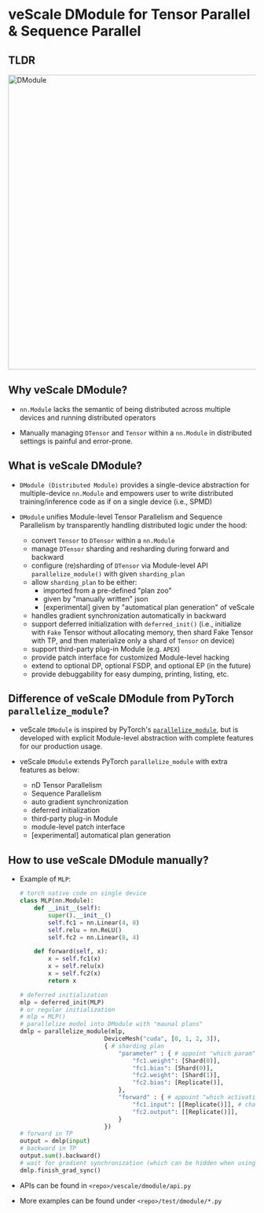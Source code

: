 # veScale DModule for Tensor Parallel & Sequence Parallel

## TLDR

<img src="../../public/guide/dmodule.png" alt="DModule" width="600"/>

## Why veScale DModule?

- `nn.Module` lacks the semantic of being distributed across multiple devices and running distributed operators

- Manually managing `DTensor` and `Tensor` within a `nn.Module` in distributed settings is painful and error-prone.

## What is veScale DModule?

- `DModule (Distributed Module)` provides a single-device abstraction for multiple-device `nn.Module` and empowers user to write distributed training/inference code as if on a single device (i.e., SPMD)

- `DModule` unifies Module-level Tensor Parallelism and Sequence Parallelism by transparently handling distributed logic under the hood:
    - convert `Tensor` to `DTensor` within a `nn.Module` 
    - manage `DTensor` sharding and resharding during forward and backward
    - configure (re)sharding of `DTensor` via Module-level API `parallelize_module()` with given `sharding_plan`
    - allow `sharding_plan` to be either:
        - imported from a pre-defined "plan zoo" 
        - given by "manually written" json
        - [experimental] given by "automatical plan generation" of veScale
    - handles gradient synchronization automatically in backward
    - support deferred initialization with `deferred_init()` (i.e., initialize with `Fake` Tensor without allocating memory, then shard Fake Tensor with TP, and then materialize only a shard of `Tensor` on device)
    - support third-party plug-in Module (e.g. `APEX`)
    - provide patch interface for customized Module-level hacking
    - extend to optional DP, optional FSDP, and optional EP (in the future)
    - provide debuggability for easy dumping, printing, listing, etc.

## Difference of veScale DModule from PyTorch `parallelize_module`?

- veScale `DModule` is inspired by PyTorch's [`parallelize_module`](https://pytorch.org/docs/stable/_modules/torch/distributed/tensor/parallel/api.html#parallelize_module), but is developed with explicit Module-level abstraction with complete features for our production usage.

- veScale `DModule` extends PyTorch `parallelize_module` with extra features as below: 
    - nD Tensor Parallelism
    - Sequence Parallelism
    - auto gradient synchronization
    - deferred initialization
    - third-party plug-in Module
    - module-level patch interface
    - [experimental] automatical plan generation

## How to use veScale DModule manually?

- Example of `MLP`:

    ``` python
    # torch native code on single device
    class MLP(nn.Module):
        def __init__(self):
            super().__init__()
            self.fc1 = nn.Linear(4, 8)
            self.relu = nn.ReLU()
            self.fc2 = nn.Linear(8, 4)

        def forward(self, x):
            x = self.fc1(x)
            x = self.relu(x)
            x = self.fc2(x)
            return x

    # deferred initialization
    mlp = deferred_init(MLP) 
    # or regular initialization
    # mlp = MLP()
    # parallelize model into DModule with "maunal plans"
    dmlp = parallelize_module(mlp, 
                            DeviceMesh("cuda", [0, 1, 2, 3]), 
                            { # sharding plan
                                "parameter" : { # appoint "which param" with what [placements]
                                    "fc1.weight": [Shard(0)],
                                    "fc1.bias": [Shard(0)],
                                    "fc2.weight": [Shard(1)],
                                    "fc2.bias": [Replicate()],
                                },
                                "forward" : { # appoint "which activation" with what [placements]
                                    "fc1.input": [[Replicate()]], # change to Shard(<dim>) for SP/DP
                                    "fc2.output": [[Replicate()]],
                                }
                            })
    # forward in TP
    output = dmlp(input)
    # backward in TP
    output.sum().backward()
    # wait for gradient synchronization (which can be hidden when using veScale optimizer)
    dmlp.finish_grad_sync()

    ```

- APIs can be found in `<repo>/vescale/dmodule/api.py`

- More examples can be found under `<repo>/test/dmodule/*.py`